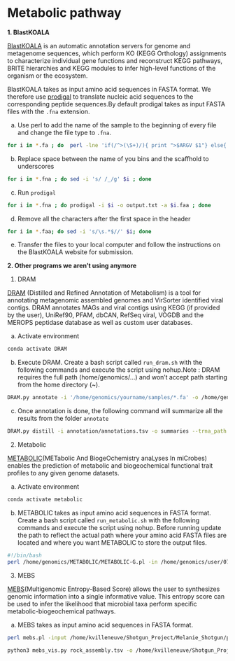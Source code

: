 # Metabolic pathway 

**1. BlastKOALA**

[BlastKOALA](https://www.kegg.jp/blastkoala/) is an automatic annotation servers for genome and metagenome sequences, which perform KO (KEGG Orthology) assignments to characterize individual gene functions and reconstruct KEGG pathways, BRITE hierarchies and KEGG modules to infer high-level functions of the organism or the ecosystem. 

BlastKOALA takes as input amino acid sequences in FASTA format. We therefore use [prodigal](https://github.com/hyattpd/Prodigal) to translate nucleic acid sequences to the corresponding peptide sequences.By default prodigal takes as input FASTA files with the `.fna` extension. 

a) Use perl to add the name of the sample to the beginning of every file and change the file type to `.fna`. 
```bash
for i in *.fa ; do  perl -lne 'if(/^>(\S+)/){ print ">$ARGV $1"} else{ print }' $i > $i.fna ; done
``` 

b) Replace space between the name of you bins and the scaffhold to underscores 
```bash
for i in *.fna ; do sed -i 's/ /_/g' $i ; done 
```

c) Run `prodigal`
```bash
for i in *.fna ; do prodigal -i $i -o output.txt -a $i.faa ; done
```

d) Remove all the characters after the first space in the header 
```bash
for i in *.faa; do sed -i 's/\s.*$//' $i; done 
```

e) Transfer the files to your local computer and follow the instructions on the BlastKOALA website for submission. 

**2. Other programs we aren't using anymore**

1. DRAM

[DRAM](https://github.com/WrightonLabCSU/DRAM) (Distilled and Refined Annotation of Metabolism) is a tool for annotating metagenomic assembled genomes and VirSorter identified viral contigs. DRAM annotates MAGs and viral contigs using KEGG (if provided by the user), UniRef90, PFAM, dbCAN, RefSeq viral, VOGDB and the MEROPS peptidase database as well as custom user databases. 

a) Activate environment 
```bash
conda activate DRAM
``` 

b) Execute DRAM. Create a bash script called `run_dram.sh` with the following commands and execute the script using nohup.Note : DRAM requires the full path (home/genomics/...) and won't accept path starting from the home directory (~). 
```bash
DRAM.py annotate -i '/home/genomics/yourname/samples/*.fa' -o /home/genomics/yourname/samples/annotation --threads 40 
``` 

c) Once annotation is done, the following command will summarize all the results from the folder `annotate` 
```bash
DRAM.py distill -i annotation/annotations.tsv -o summaries --trna_path annotation/trnas.tsv --rrna_path annotation/rrnas.tsv
``` 

2. Metabolic

[METABOLIC](https://github.com/AnantharamanLab/METABOLIC)(METabolic And BiogeOchemistry anaLyses In miCrobes) enables the prediction of metabolic and biogeochemical functional trait profiles to any given genome datasets.

a) Activate environment 
```bash
conda activate metabolic
``` 

b) METABOLIC takes as input amino acid sequences in FASTA format. Create a bash script called `run_metabolic.sh` with the following commands and execute the script using nohup. Before running update the path to reflect the actual path where your amino acid FASTA files are located and where you want METABOLIC to store the output files. 
```bash
#!/bin/bash
perl /home/genomics/METABOLIC/METABOLIC-G.pl -in /home/genomics/user/07_metabolic_pathway/ -o /home/genomics/user/07_metabolic_pathway/metabolic_outut/
``` 

3. MEBS

[MEBS](https://github.com/valdeanda/mebs)(Multigenomic Entropy-Based Score) allows the user to synthesizes genomic information into a single informative value. This entropy score can be used to infer the likelihood that microbial taxa perform specific metabolic-biogeochemical pathways. 

a) MEBS takes as input amino acid sequences in FASTA format.  
```bash
perl mebs.pl -input /home/kvilleneuve/Shotgun_Project/Melanie_Shotgun/prodigal -type genomic -comp > rock_MAGS.tsv
```

```bash
python3 mebs_vis.py rock_assembly.tsv -o /home/kvilleneuve/Shotgun_Project/Melanie_Shotgun/rock_assembly_MEBS -im_format pdf -f pdf
``` 
